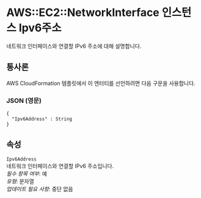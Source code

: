 # AWS::EC2::NetworkInterface 인스턴스 Ipv6주소

네트워크 인터페이스와 연결할 IPv6 주소에 대해 설명합니다.

## 통사론

AWS CloudFormation 템플릿에서 이 엔터티를 선언하려면 다음 구문을 사용합니다.

### JSON (영문)

```
{
  "Ipv6Address" : String
}
```

## 속성

`Ipv6Address`  
네트워크 인터페이스와 연결할 IPv6 주소입니다.  
_필수 항목 여부_: 예  
_유형_: 문자열  
_업데이트 필요 사항_: 중단 없음
